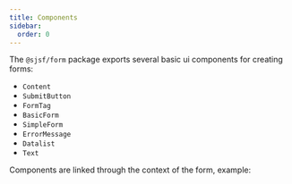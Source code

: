 ```yaml
---
title: Components
sidebar:
  order: 0
---
```




The `@sjsf/form` package exports several basic ui components for creating forms:

- `Content`
- `SubmitButton`
- `FormTag`
- `BasicForm`
- `SimpleForm`
- `ErrorMessage`
- `Datalist`
- `Text`

Components are linked through the context of the form, example:

<Code code={basicFromCode} lang="svelte" title="basic-form.svelte" />
